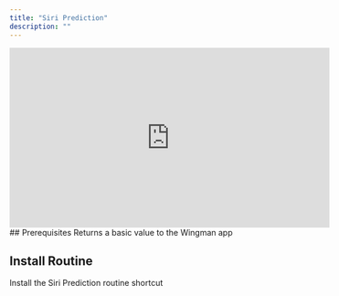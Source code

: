 ```yaml
---
title: "Siri Prediction"
description: ""
---
```


<iframe src="https://video.bunnycdn.com/embed/342717/2b8f2564-0917-44d9-8f33-832fda7f0928?autoplay=true"
                                    loading="lazy"
                                    width="560"
                                    height="315"
                                    allow="accelerometer; gyroscope; autoplay; encrypted-media; picture-in-picture;"
                                    frameborder="0"
                                    allowfullscreen></iframe>
## Prerequisites

<CardGroup cols={1}>
  <Card
    title="WMP Return Input"
    icon="pen-to-square"
    href="https://www.icloud.com/shortcuts/190e516611e84fb68727693a1eab5f71"
  >
  Returns a basic value to the Wingman app
  </Card>
</CardGroup>

## Install Routine 

<CardGroup cols={1}>
  <Card
    title="Siri Prediction"
    icon="pen-to-square"
    href="https://www.icloud.com/shortcuts/5ce64b63f7a240f28cd1d13662420965"
  >
  Install the Siri Prediction routine shortcut
  </Card>
</CardGroup>